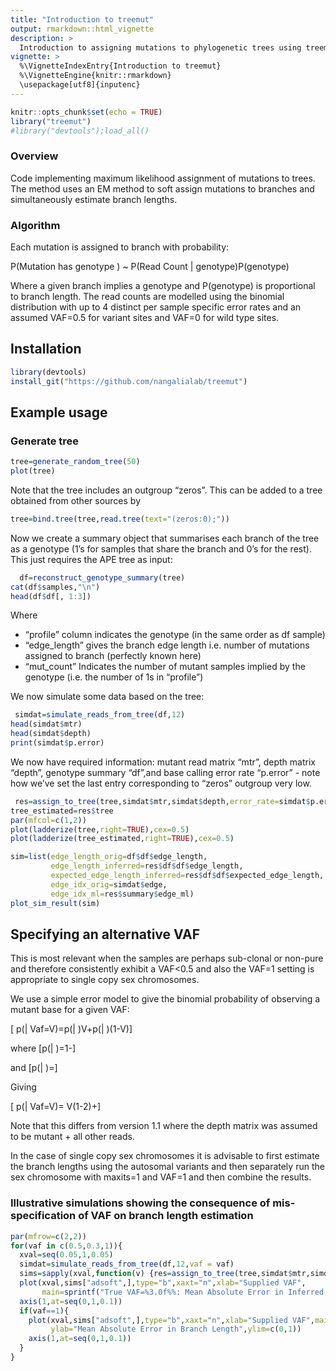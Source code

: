 ```yaml
---
title: "Introduction to treemut"
output: rmarkdown::html_vignette
description: >
  Introduction to assigning mutations to phylogenetic trees using treemut
vignette: >
  %\VignetteIndexEntry{Introduction to treemut}
  %\VignetteEngine{knitr::rmarkdown}
  \usepackage[utf8]{inputenc}
---
```


```r
knitr::opts_chunk$set(echo = TRUE)
library("treemut")
#library("devtools");load_all()
```
### Overview 
Code implementing maximum likelihood assignment of mutations to trees.  The method uses an EM method to soft assign mutations to branches and simultaneously estimate branch lengths.

### Algorithm
Each mutation is assigned to branch with probability:

P(Mutation has genotype ) ~ P(Read Count | genotype)P(genotype)

Where a given branch implies a genotype and P(genotype) is proportional to branch length.  The read counts are modelled using the binomial distribution with up to 4 distinct per sample specific error rates and an assumed VAF=0.5 for variant sites and VAF=0 for wild type sites.

## Installation
```r
library(devtools)
install_git("https://github.com/nangalialab/treemut")
```

## Example usage

### Generate tree
```r
tree=generate_random_tree(50)
plot(tree)
```

Note that the tree includes an outgroup "zeros".  This can be added to a tree obtained from other sources by
```r
tree=bind.tree(tree,read.tree(text="(zeros:0);"))
```

Now we create a summary object that summarises each branch of the tree as a genotype (1's for samples that share the branch and 0's for the rest).  This just requires the APE tree as input:
```r
  df=reconstruct_genotype_summary(tree)
cat(df$samples,"\n")
head(df$df[, 1:3])
```



Where

* "profile" column indicates the genotype (in the same order as df sample)
* "edge\_length" gives the branch edge length i.e. number of mutations assigned to branch (perfectly known here)
* "mut\_count"  Indicates the number of mutant samples implied by the genotype (i.e. the number of 1s in "profile")


We now simulate some data based on the tree:

```r
 simdat=simulate_reads_from_tree(df,12)
head(simdat$mtr)
head(simdat$depth)
print(simdat$p.error)
```

We now have required information: mutant read matrix "mtr", depth matrix "depth", genotype summary "df",and base calling error rate "p.error" - note how we've set the last entry corresponding to "zeros" outgroup very low.

```r
 res=assign_to_tree(tree,simdat$mtr,simdat$depth,error_rate=simdat$p.error)
tree_estimated=res$tree
par(mfcol=c(1,2))
plot(ladderize(tree,right=TRUE),cex=0.5)
plot(ladderize(tree_estimated,right=TRUE),cex=0.5)
```


```r
sim=list(edge_length_orig=df$df$edge_length,
         edge_length_inferred=res$df$df$edge_length,
         expected_edge_length_inferred=res$df$df$expected_edge_length,
         edge_idx_orig=simdat$edge,
         edge_idx_ml=res$summary$edge_ml)
plot_sim_result(sim)
```

## Specifying an alternative VAF
This is most relevant when the samples are perhaps sub-clonal or non-pure and therefore consistently exhibit a VAF<0.5 and also the VAF=1 setting is appropriate to single copy sex chromosomes.  

We use a simple error model to give the binomial probability of observing a mutant base for a given VAF:

\[ p(\text{base called mutant}| Vaf=V)=p(\text{base called mutant}| \text{base is mutant})V+p(\text{base called mutant}| \text{base is wild type})(1-V)\]

where 
\[p(\text{base called mutant}| \text{base mutant})=1-\epsilon\]

and
\[p(\text{base called mutant}| \text{base is wild type})=\epsilon\]

Giving 

\[ p(\text{base called mutant}| Vaf=V)= V(1-2\epsilon)+\epsilon\]

Note that this differs from version 1.1 where the depth matrix was assumed to be mutant + all other reads. 

In the case of single copy sex chromosomes it is advisable to first estimate the branch lengths using the autosomal variants and then separately run the sex chromosome with maxits=1 and VAF=1 and then combine the results.



### Illustrative simulations showing the consequence of mis-specification of VAF on branch length estimation

```r
par(mfrow=c(2,2))
for(vaf in c(0.5,0.3,1)){
  xval=seq(0.05,1,0.05)
  simdat=simulate_reads_from_tree(df,12,vaf = vaf)
  sims=sapply(xval,function(v) {res=assign_to_tree(tree,simdat$mtr,simdat$depth,error_rate=simdat$p.error,vaf=v,bverbose=FALSE);treemut:::compare_sim(df,res)})
  plot(xval,sims["adsoft",],type="b",xaxt="n",xlab="Supplied VAF",
       main=sprintf("True VAF=%3.0f%%: Mean Absolute Error in Inferred Branch Length",100*vaf),ylab="Mean Absolute Error in Branch Length")
  axis(1,at=seq(0,1,0.1))
  if(vaf==1){
    plot(xval,sims["adsoft",],type="b",xaxt="n",xlab="Supplied VAF",main=sprintf("True VAF=%3.0f%%: Mean Absolute Error in Inferred Branch Length",100*vaf),
         ylab="Mean Absolute Error in Branch Length",ylim=c(0,1))
    axis(1,at=seq(0,1,0.1))
  }
}
```

